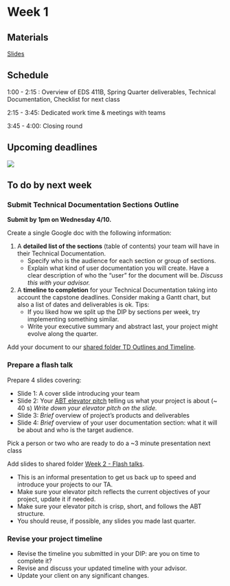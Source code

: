 # Week 1

## Materials

[Slides](https://docs.google.com/presentation/d/1ENb8_WeRfEyM0GgRUnTZ2BwbxmugBX2waW51RGulGEQ/edit?usp=sharing)

## Schedule

1:00 - 2:15 : Overview of EDS 411B, Spring Quarter deliverables, Technical Documentation, Checklist for next class

2:15 - 3:45: Dedicated work time & meetings with teams

3:45 - 4:00: Closing round

## Upcoming deadlines

![](/images/411b_spring/upcpming_deadlines_1.png)

## To do by next week

### Submit Technical Documentation Sections Outline

**Submit by 1pm on Wednesday 4/10.**

Create a single Google doc with the following information:

1. A **detailed list of the sections** (table of contents) your team will have in their Technical Documentation.
    - Specify who is the audience for each section or group of sections.
    - Explain what kind of user documentation you will create. Have a clear description of who the “user” for the document will be. *Discuss this with your advisor.*

2. A **timeline to completion** for your Technical Documentation taking into account the capstone deadlines. Consider making a Gantt chart, but also a list of dates and deliverables is ok.
    Tips:
    - If you liked how we split up the DIP by sections per week, try implementing something similar.
    - Write your executive summary and abstract last, your project might evolve along the quarter.

Add your document to our [shared folder TD Outlines and Timeline](https://drive.google.com/drive/folders/1FA2SYNlUG7rVsJDFpMwLFmJWg5Gs1rZc?usp=share_link). 


### Prepare a flash talk

Prepare 4 slides covering:

- Slide 1: A cover slide introducing your team
- Slide 2: Your [ABT elevator pitch](https://docs.google.com/presentation/d/1VmXfUZHoa8sfUcDN40tcC2i3cVfDJ8uAyH19QD-5WbM/edit?usp=sharing) telling us what your project is about (~ 40 s)
	      *Write down your elevator pitch on the slide.*
- Slide 3: *Brief* overview of project’s products and deliverables
- Slide 4: *Brief* overview of your user documentation section: what it will be about and who is the target audience.

Pick a person or two who are ready to do a ~3 minute presentation next class

Add slides to shared folder [Week 2 - Flash talks](https://drive.google.com/drive/folders/1F1KSePwhjGvSmBYh2GpNoccPvzG8RArt?usp=share_link).

- This is an informal presentation to get us back up to speed and introduce your projects to our TA. 
- Make sure your elevator pitch reflects the current objectives of your project, update it if needed.
- Make sure your elevator pitch is crisp, short, and follows the ABT structure.
- You should reuse, if possible, any slides you made last quarter. 

### Revise your project timeline

- Revise the timeline you submitted in your DIP: are you on time to complete it? 
- Revise and discuss your updated timeline with your advisor. 
- Update your client on any significant changes.
